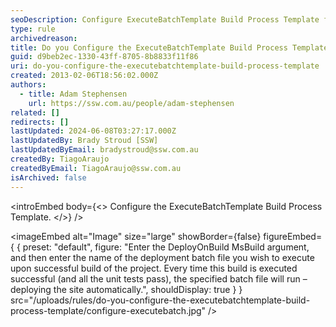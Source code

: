 ```yaml
---
seoDescription: Configure ExecuteBatchTemplate Build Process Template for automated deployment and site updates.
type: rule
archivedreason:
title: Do you Configure the ExecuteBatchTemplate Build Process Template?
guid: d9beb2ec-1330-43ff-8705-8b8833f11f86
uri: do-you-configure-the-executebatchtemplate-build-process-template
created: 2013-02-06T18:56:02.000Z
authors:
  - title: Adam Stephensen
    url: https://ssw.com.au/people/adam-stephensen
related: []
redirects: []
lastUpdated: 2024-06-08T03:27:17.000Z
lastUpdatedBy: Brady Stroud [SSW]
lastUpdatedByEmail: bradystroud@ssw.com.au
createdBy: TiagoAraujo
createdByEmail: TiagoAraujo@ssw.com.au
isArchived: false
---
```


<introEmbed
  body={<>
Configure the ExecuteBatchTemplate Build Process Template.
  </>}
/>

<imageEmbed
  alt="Image"
  size="large"
  showBorder={false}
  figureEmbed={ {
    preset: "default",
    figure: "Enter the DeployOnBuild MsBuild argument, and then enter the name of the deployment batch file you wish to execute upon successful build of the project. Every time this build is executed successful (and all the unit tests pass), the specified batch file will run – deploying the site automatically.",
    shouldDisplay: true
  } }
  src="/uploads/rules/do-you-configure-the-executebatchtemplate-build-process-template/configure-executebatch.jpg"
/>
